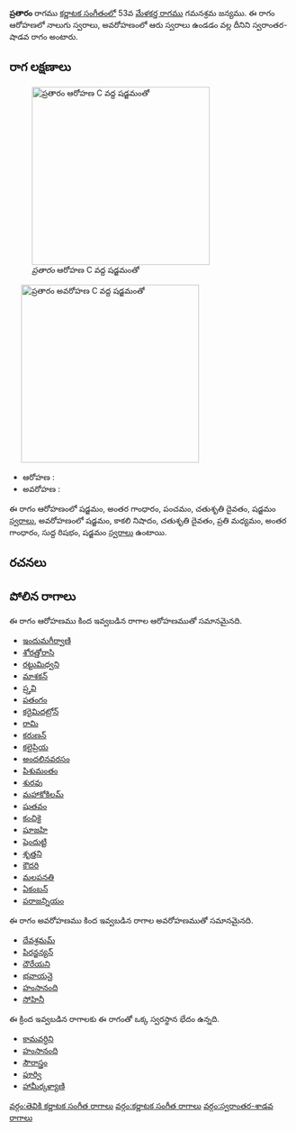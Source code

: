 {{Infobox ragam
	| name          	= ప్రతారం
	| synonym	    	= 
	| mela          	= 
	| chakra        	= 
	| janaka        	= 
	| type          	= స్వరాంతర-శాడవ
	| arohanam      	= {{svaraC|S|G3|P|D2|S'}} 
	| avarohanam    	= {{svaraC|S'|N3|D2|M2|G3|R1|S}}
	| jeeva         	=
	| chhaya        	=
	| nyasa         	=
	| vishesha      	= 
	| equivalent  		= 
}}
{{కర్ణాటక సంగీత రాగాలు}}
'''ప్రతారం''' రాగము [[కర్ణాటక సంగీతం]]లో 53వ [[మేళకర్త రాగము]] గమనశ్రమ జన్యము.  ఈ రాగం ఆరోహణలో నాలుగు స్వరాలు, అవరోహణంలో ఆరు స్వరాలు ఉండడం వల్ల దీనిని స్వరాంతర-షాడవ రాగం అంటారు.


==రాగ లక్షణాలు==
[[Image:prataram_ar_kb2wiki.png|thumb|right|316px|''ప్రతారం'' ఆరోహణ C వద్ద షడ్జమంతో]]
	[[Image:prataram_av_kb2wiki.png|thumb|right|316px|''ప్రతారం'' అవరోహణ C వద్ద షడ్జమంతో]]

* ఆరోహణ : {{svaraC|S|G3|P|D2|S'}} 
* అవరోహణ : {{svaraC|S'|N3|D2|M2|G3|R1|S}}

ఈ రాగం ఆరోహణంలో షడ్జమం, అంతర గాంధారం, పంచమం, చతుశృతి దైవతం, షడ్జమం [[స్వరాలు]], అవరోహణంలో షడ్జమం, కాకలి  నిషాదం, చతుశృతి దైవతం, ప్రతి మధ్యమం, అంతర గాంధారం, సుద్ద  రిషభం, షడ్జమం [[స్వరాలు]] ఉంటాయి.

==రచనలు==



==పోలిన రాగాలు==
ఈ రాగం ఆరోహణము కింద ఇవ్వబడిన రాగాల ఆరోహణముతో సమానమైనది.
* [[ఇందుమగీర్వాణి]]
* [[శోరత్తోరాసి]]
* [[రట్టుమిధ్వని]]
* [[మాశకన్]]
* [[ప్ర్తవి]]
* [[పతంగం]]
* [[కరైమిదట్రోన్]]
* [[రామి]]
* [[కరుణన్]]
* [[కలైప్రియ]]
* [[అందలినవరసం]]
* [[పిశుమంతం]]
* [[శురవు]]
* [[మహాకోకిలమ్]]
* [[షుతవం]]
* [[కంచికై]]
* [[షూజహి]]
* [[షెందుట్టి]]
* [[శృత్తని]]
* [[కౌదరి]]
* [[మలపనతి]]
* [[ఏకంబన్]]
* [[పరాజన్నియం]]

ఈ రాగం అవరోహణము కింద ఇవ్వబడిన రాగాల అవరోహణముతో సమానమైనది.
* [[దేవశ్రమమ్]]
* [[పిరన్జన్యన్]]
* [[దౌరేయని]]
* [[భవాయనై]]
* [[హంసానంది]]
* [[సోహినీ]]

ఈ క్రింద ఇవ్వబడిన రాగాలకు ఈ రాగంతో ఒక్క స్వరస్థాన భేదం ఉన్నది.
* [[కామవర్ధిని]]
* [[హంసానంది]]
* [[సౌరాస్త్రం]]
* [[పూర్వి]]
* [[ హామీర్కళ్యాణి]]



[[వర్గం:తెవికి కర్ణాటక సంగీత రాగాలు]]
[[వర్గం:కర్ణాటక సంగీత రాగాలు]]
[[వర్గం:స్వరాంతర-శాడవ రాగాలు]]